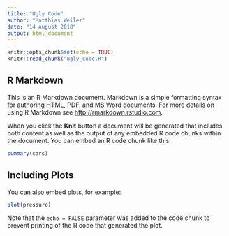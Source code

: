 ```yaml
---
title: "Ugly Code"
author: "Matthias Weiler"
date: "14 August 2018"
output: html_document
---
```


```r
knitr::opts_chunk$set(echo = TRUE)
knitr::read_chunk("ugly_code.R")
```

## R Markdown

This is an R Markdown document. Markdown is a simple formatting syntax for authoring HTML, PDF, and MS Word documents. For more details on using R Markdown see <http://rmarkdown.rstudio.com>.

When you click the **Knit** button a document will be generated that includes both content as well as the output of any embedded R code chunks within the document. You can embed an R code chunk like this:

```r
summary(cars)
```

## Including Plots

You can also embed plots, for example:

```r
plot(pressure)
```

Note that the `echo = FALSE` parameter was added to the code chunk to prevent printing of the R code that generated the plot.

```r
```